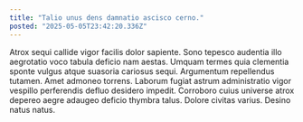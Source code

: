 ```yaml
---
title: "Talio unus dens damnatio ascisco cerno."
posted: "2025-05-05T23:42:20.336Z"
---
```


Atrox sequi callide vigor facilis dolor sapiente. Sono tepesco audentia illo aegrotatio voco tabula deficio nam aestas. Umquam termes quia clementia sponte vulgus atque suasoria cariosus sequi.
Argumentum repellendus tutamen. Amet admoneo torrens. Laborum fugiat astrum administratio vigor vespillo perferendis defluo desidero impedit.
Corroboro cuius universe atrox depereo aegre adaugeo deficio thymbra talus. Dolore civitas varius. Desino natus natus.
